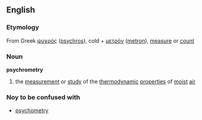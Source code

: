 ==English==
===Etymology===
From Greek [[ψυχρός]] ([[psychros]]), cold + [[μετρόν]] ([[metron]]), [[measure]] or  [[count]]
===Noun===
'''psychrometry'''
{{wikipediapar|psychrometry}}
#the [[measurement]] or [[study]] of the [[thermodynamic]] [[properties]] of [[moist]] [[air]]
===Noy to be confused with===
*[[psychometry]]